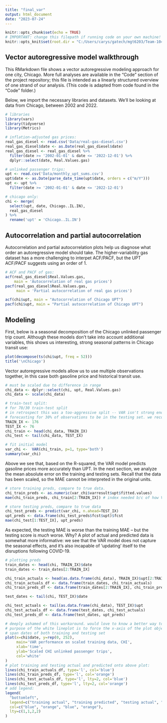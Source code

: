 ```yaml
---
title: "final_var"
output: html_document
date: "2023-07-24"
---
```


```r
knitr::opts_chunk$set(echo = TRUE)
# IMPORTANT: change this filepath if running code on your own machine!
knitr::opts_knit$set(root.dir = "C:/Users/carys/gatech/mgt6203/Team-104/")
```

## Vector autoregressive model walkthrough

This RMarkdown file shows a vector autoregressive modeling approach for one city, Chicago. More full analyses are available in the "Code" section of the project repository; this file is intended as a linearly structured overview of one strand of our analysis. (This code is adapted from code found in the "Code" folder.)

Below, we import the necessary libraries and datasets. We'll be looking at data from Chicago, between 2002 and 2022.

```r
# libraries
library(vars)
library(tidyverse)
library(Metrics)

# inflation-adjusted gas prices:
real_gas_diesel <- read.csv('Data/real-gas-diesel.csv')
real_gas_diesel$date <- as.Date(real_gas_diesel$date)
real_gas_diesel <- real_gas_diesel %>%
  filter(date >= '2002-01-01' & date <= '2022-12-01') %>%
  dplyr::select(date, Real.Values.gas)

# unlinked passenger trips:
upt <- read.csv('Data/monthly_upt_sums.csv')
upt$date <- as.Date(parse_date_time(upt$date, orders = c("m/Y")))
upt <- upt %>%
  filter(date >= '2002-01-01' & date <= '2022-12-01')

# chicago only:
chi <- merge(
  select(upt, date, Chicago..IL.IN),
  real_gas_diesel
) %>% 
  rename('upt' = 'Chicago..IL.IN')
```

## Autocorrelation and partial autocorrelation

Autocorrelation and partial autocorrelation plots help us diagnose what order an autoregressive model should take. The higher-variability gas dataset has a more challenging to interpet ACF/PACF, but the UPT ACF/PACF suggests using an order of 1.

```r
# ACF and PACF of gas:
acf(real_gas_diesel$Real.Values.gas,
    main = 'Autocorrelation of real gas prices')
pacf(real_gas_diesel$Real.Values.gas,
     main = 'Partial autocorrelation of real gas prices')

acf(chi$upt, main = "Autocorrelation of Chicago UPT")
pacf(chi$upt, main = "Partial autocorrelation of Chicago UPT")
```

## Modeling

First, below is a seasonal decomposition of the Chicago unlinked passenger trip count. Although these models don't take into account additional variables, this shows us interesting, strong seasonal patterns in Chicago transit use:

```r
plot(decompose(ts(chi$upt, freq = 52)))
title('\nChicago')
```

Vector autoregressive models allow us to use multiple observations together, in this case both gasoline price and historical transit use.

```r
# must be scaled due to difference in range
chi_data <- dplyr::select(chi, upt, Real.Values.gas)
chi_data <- scale(chi_data)

# train-test split:
# for 70/30 train-test split
# in retrospect this was a too-aggressive split -- VAR isn't strong enough at long-distance
# forecasting for 30% of observations to be in the testing set. we recommend future work 
TRAIN_IX <- 176
TEST_IX <- 76
chi_train <- head(chi_data, TRAIN_IX)
chi_test <- tail(chi_data, TEST_IX)

# fit initial model
var_chi <-  VAR(chi_train, p=1, type='both')
summary(var_chi)

```
Above we see that, based on the R-squared, the VAR model predicts gasoline prices more accurately than UPT. In the next section, we analyze the mean absolute error on the training and testing sets. Recall that the data has been scaled, so the MAE cannot be interpreted in the original units.

```r
# store training preds, compare to true data.
chi_train_preds <- as.numeric(var_chi$varresult$upt$fitted.values)
mae(chi_train_preds, chi_train[2:TRAIN_IX]) # index needed b/c of how VAR predicts

# store testing preds, compare to true data
chi_test_preds <- predict(var_chi, n.ahead=TEST_IX)
upt_preds <- data.frame(chi_test_preds$fcst$upt)$fcst
mae(chi_test[1:TEST_IX], upt_preds)
```
As expected, the testing MAE is worse than the training MAE -- but the testing score is _much_ worse. Why? A plot of actual and predicted data is somewhat more informative: we see that the VAR model does not capture the seasonal effects, and it's also incapable of 'updating' itself to the disruptions following COVID-19.

```r
# plotting preds
train_dates <- head(chi, TRAIN_IX)$date
train_dates <- train_dates[2:TRAIN_IX]

chi_train_actuals <- head(as.data.frame(chi_data), TRAIN_IX)$upt[2:TRAIN_IX]
chi_train_actuals_df <- data.frame(train_dates, chi_train_actuals)
chi_train_preds_df <- data.frame(train_dates[2:TRAIN_IX], chi_train_preds)

test_dates <- tail(chi, TEST_IX)$date

chi_test_actuals <- tail(as.data.frame(chi_data), TEST_IX)$upt
chi_test_actuals_df <- data.frame(test_dates, chi_test_actuals)
chi_test_preds_df <- data.frame(test_dates, upt_preds)

# deeply ashamed of this workaround. would love to know a better way to do this.
# purpose of the white lineplot is to force the x-axis of the plot object to
# span dates of both training and testing set
plot(x=chi$date, y=rep(0, 252),
     main='VAR performance on scaled training data, CHI',
     xlab='time',
     ylab='Scaled CHI unlinked passenger trips',
     col='white'
)
# plot training and testing actual and predicted onto above plot:
lines(chi_train_actuals_df, type='l', col='blue')
lines(chi_train_preds_df, type='l', col='orange')
lines(chi_test_actuals_df, type='l', lty=2, col='blue')
lines(chi_test_preds_df, type='l', lty=2, col='orange')
# add legend:
legend(
  "bottomleft",
  legend=c("training actual", "training predicted", "testing actual", "testing predicted"),
  col=c("blue", "orange", "blue", "orange"),
  lty=c(1,1,2,2)
)

```